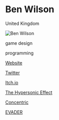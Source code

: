 # Ben Wilson

<Location>

United Kingdom

</Location>

![Ben Wilson](https://img.itch.zone/aW1hZ2UvMTAxMTUyLzQ3NzQzNS5qcGc=/794x1000/4zSa8Y.jpg)

<Skills>

game design

programming

</Skills>

<Personal>

[Website](http://www.zerofifty.one)

[Twitter](https://twitter.com/zerofiftyone_)

[Itch.io](https://zerofiftyone.itch.io)

</Personal>



<Games>

[The Hypersonic Effect](https://zerofiftyone.itch.io/hypersonic)

[Concentric](https://zerofiftyone.itch.io/concentric)

[EVADER](https://zerofiftyone.itch.io/evader)

</Games>
